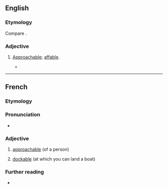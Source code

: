 ==English==

===Etymology===
Compare {{der|en|fr|accostable}}.

===Adjective===
{{en-adj}}

# {{lb|en|obsolete|rare}} [[approachable|Approachable]]; [[affable]].
#* {{quote-book|en|year=1876|title=Our Old Home|author={{w|Nathaniel Hawthorne}}|passage=Old soldiers, I know not why, seem to be more '''accostable''' than old sailors. One is apt to hear a growl beneath the smoothest courtesy of the latter.}}

----

==French==

===Etymology===
{{suffix|fr|accoster|able}}

===Pronunciation===
* {{audio|fr|LL-Q150 (fra)-0x010C-accostable.wav|Audio}}

===Adjective===
{{fr-adj}}

# [[approachable]] (of a person)
# {{lb|fr|nautical}} [[dockable]] (at which you can land a boat)

===Further reading===
* {{R:TLFi}}